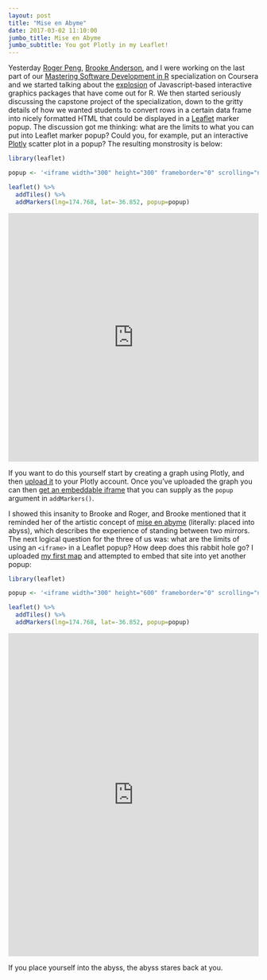 ```yaml
---
layout: post
title: "Mise en Abyme"
date: 2017-03-02 11:10:00
jumbo_title: Mise en Abyme
jumbo_subtitle: You got Plotly in my Leaflet!
---
```


Yesterday [Roger Peng](https://twitter.com/rdpeng),
[Brooke Anderson](https://twitter.com/gbwanderson), and I were working on the
last part of our [Mastering Software Development in R](https://leanpub.com/msdr) 
specialization on Coursera and we started talking about the 
[explosion](http://www.htmlwidgets.org/) of Javascript-based interactive
graphics packages that have come out for R. We then started seriously discussing
the capstone project of the specialization, down to the gritty details
of how we wanted students to convert rows in a certain data frame into nicely
formatted HTML that could be displayed in a 
[Leaflet](https://rstudio.github.io/leaflet/) marker popup. The discussion got
me thinking: what are the limits to what you can put into Leaflet marker popup?
Could you, for example, put an interactive [Plotly](https://plot.ly/r/)
scatter plot in a popup? The resulting monstrosity is below:


```r
library(leaflet)

popup <- '<iframe width="300" height="300" frameborder="0" scrolling="no" src="https://plot.ly/~seankross/1.embed"></iframe>'

leaflet() %>%
  addTiles() %>%
  addMarkers(lng=174.768, lat=-36.852, popup=popup)
```

<iframe width="100%" height="500" frameborder="0" scrolling="no" src="https://seankross.neocities.org/map.html"></iframe>

If you want to do this yourself start by creating a graph using Plotly, and
then [upload it](https://plot.ly/r/getting-started/) to your Plotly account.
Once you've uploaded the graph you can then 
[get an embeddable iframe](http://help.plot.ly/embed-graphs-in-websites/) that
you can supply as the `popup` argument in `addMarkers()`.

I showed this insanity to Brooke and Roger, and Brooke mentioned that it
reminded her of the artistic concept of
[mise en abyme](https://en.wikipedia.org/wiki/Mise_en_abyme) (literally: placed 
into abyss), which describes the experience of
standing between two mirrors. The next logical question for the three of us was:
what are the limits of using an `<iframe>` in a Leaflet popup? How deep does
this rabbit hole go? I uploaded [my first map](https://seankross.neocities.org/map.html)
and attempted to embed that site into yet another popup:

```r
library(leaflet)

popup <- '<iframe width="300" height="600" frameborder="0" scrolling="no" src="https://seankross.neocities.org/map.html"></iframe>'

leaflet() %>%
  addTiles() %>%
  addMarkers(lng=174.768, lat=-36.852, popup=popup)
```

<iframe width="100%" height="650" frameborder="0" scrolling="no" src="https://seankross.neocities.org/mapmap.html"></iframe>

If you place yourself into the abyss, the abyss stares back at you.